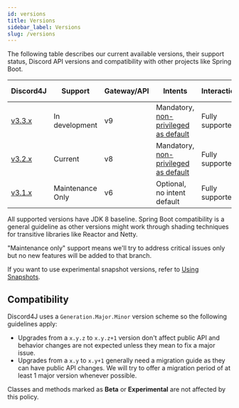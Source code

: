 ```yaml
---
id: versions
title: Versions
sidebar_label: Versions
slug: /versions
---
```


The following table describes our current available versions, their support status, Discord API versions and
compatibility with other projects like Spring Boot.

| Discord4J                                                    | Support          | Gateway/API | Intents                                                                                                       | Interactions    | Reactor           | Spring Boot   | Artifact VERSION |
| ------------------------------------------------------------ | ---------------- | ----------- | ------------------------------------------------------------------------------------------------------------- | ----------------| ----------------- | ------------- | ---------------- |
| [v3.3.x](https://github.com/Discord4J/Discord4J/tree/master) | In development   | v9          | Mandatory, [non-privileged as default](https://discord.com/developers/docs/topics/gateway#privileged-intents) | Fully supported | 3.4 (2020)        | 2.3 and above | [![Maven Central](https://img.shields.io/maven-central/v/com.discord4j/discord4j-core/3.3.svg?label=&style=flat-square)](https://search.maven.org/artifact/com.discord4j/discord4j-core) |
| [v3.2.x](https://github.com/Discord4J/Discord4J/tree/master) | Current          | v8          | Mandatory, [non-privileged as default](https://discord.com/developers/docs/topics/gateway#privileged-intents) | Fully supported | 3.4 (2020)        | 2.3 and above | [![Maven Central](https://img.shields.io/maven-central/v/com.discord4j/discord4j-core/3.2.svg?label=&style=flat-square)](https://search.maven.org/artifact/com.discord4j/discord4j-core) |
| [v3.1.x](https://github.com/Discord4J/Discord4J/tree/3.1.x)  | Maintenance Only | v6          | Optional, no intent default                                                                                   | Fully supported | 3.3 (Dysprosium)  | 2.2 and above | [![Maven Central](https://img.shields.io/maven-central/v/com.discord4j/discord4j-core/3.1.svg?label=&style=flat-square)](https://search.maven.org/artifact/com.discord4j/discord4j-core) |

All supported versions have JDK 8 baseline. Spring Boot compatibility is a general guideline as other versions might
work through shading techniques for transitive libraries like Reactor and Netty.

"Maintenance only" support means we'll try to address critical issues only but no new features will be added to that
branch.

If you want to use experimental snapshot versions, refer to [Using Snapshots](/using-snapshots).

## Compatibility

Discord4J uses a `Generation.Major.Minor` version scheme so the following guidelines apply:

- Upgrades from a `x.y.z` to `x.y.z+1` version don't affect public API and behavior changes are not expected unless they
  mean to fix a major issue.
- Upgrades from a `x.y` to `x.y+1` generally need a migration guide as they can have public API changes. We will try to
  offer a migration period of at least 1 major version whenever possible.

Classes and methods marked as **Beta** or **Experimental** are not affected by this policy.

